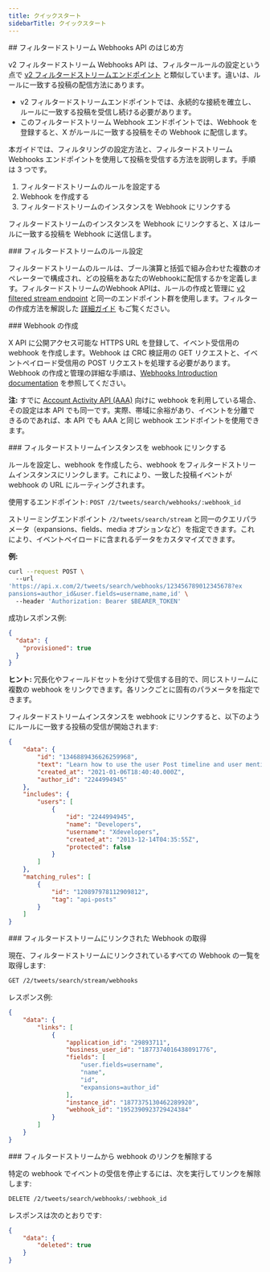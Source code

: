 ```yaml
---
title: クイックスタート
sidebarTitle: クイックスタート
---
```


<div id="getting-started-with-the-filtered-stream-webhooks-api">
  ## フィルタードストリーム Webhooks API のはじめ方
</div>

v2 フィルタードストリーム Webhooks API は、フィルタールールの設定という点で [v2 フィルタードストリームエンドポイント](/ja/x-api/posts/filtered-stream/introduction) と類似しています。違いは、ルールに一致する投稿の配信方法にあります。

- v2 フィルタードストリームエンドポイントでは、永続的な接続を確立し、ルールに一致する投稿を受信し続ける必要があります。
- このフィルタードストリーム Webhook エンドポイントでは、Webhook を登録すると、X がルールに一致する投稿をその Webhook に配信します。

本ガイドでは、フィルタリングの設定方法と、フィルタードストリーム Webhooks エンドポイントを使用して投稿を受信する方法を説明します。手順は 3 つです。

1. フィルタードストリームのルールを設定する
2. Webhook を作成する
3. フィルタードストリームのインスタンスを Webhook にリンクする

フィルタードストリームのインスタンスを Webhook にリンクすると、X はルールに一致する投稿を Webhook に送信します。

<div id="setting-up-your-filtered-stream-rules">
  ### フィルタードストリームのルール設定
</div>

フィルタードストリームのルールは、ブール演算と括弧で組み合わせた複数のオペレーターで構成され、どの投稿をあなたのWebhookに配信するかを定義します。フィルタードストリームのWebhook APIは、ルールの作成と管理に [v2 filtered stream endpoint](/ja/x-api/posts/filtered-stream/introduction) と同一のエンドポイント群を使用します。フィルターの作成方法を解説した [詳細ガイド](/ja/x-api/posts/filtered-stream/integrate/build-a-rule) もご覧ください。

<div id="creating-your-webhook">
  ### Webhook の作成
</div>

X API に公開アクセス可能な HTTPS URL を登録して、イベント受信用の webhook を作成します。Webhook は CRC 検証用の GET リクエストと、イベントペイロード受信用の POST リクエストを処理する必要があります。Webhook の作成と管理の詳細な手順は、[Webhooks Introduction documentation](/ja/x-api/webhooks/introduction) を参照してください。

**注:** すでに [Account Activity API (AAA)](/ja/x-api/account-activity/introduction) 向けに webhook を利用している場合、その設定は本 API でも同一です。実際、帯域に余裕があり、イベントを分離できるのであれば、本 API でも AAA と同じ webhook エンドポイントを使用できます。

<div id="linking-your-filtered-stream-instance-to-your-webhook">
  ### フィルタードストリームインスタンスを webhook にリンクする
</div>

ルールを設定し、webhook を作成したら、webhook をフィルタードストリームインスタンスにリンクします。これにより、一致した投稿イベントが webhook の URL にルーティングされます。

使用するエンドポイント: `POST /2/tweets/search/webhooks/:webhook_id`

ストリーミングエンドポイント `/2/tweets/search/stream` と同一のクエリパラメータ（expansions、fields、media オプションなど）を指定できます。これにより、イベントペイロードに含まれるデータをカスタマイズできます。

**例:**

```bash
curl --request POST \ 
  --url 
'https://api.x.com/2/tweets/search/webhooks/123456789012345678?ex
pansions=author_id&user.fields=username,name,id' \ 
  --header 'Authorization: Bearer $BEARER_TOKEN' 
```

成功レスポンス例:

```json
{ 
  "data": { 
    "provisioned": true 
  } 
}
```

**ヒント:** 冗長化やフィールドセットを分けて受信する目的で、同じストリームに複数の webhook をリンクできます。各リンクごとに固有のパラメータを指定できます。

フィルタードストリームインスタンスを webhook にリンクすると、以下のようにルールに一致する投稿の受信が開始されます:

```json
{
    "data": {
        "id": "1346889436626259968",
        "text": "Learn how to use the user Post timeline and user mention timeline endpoints in the X API v2 to explore Post… https://t.co/56a0vZUx7i",
        "created_at": "2021-01-06T18:40:40.000Z",
        "author_id": "2244994945"
    },
    "includes": {
        "users": [
            {
                "id": "2244994945",
                "name": "Developers",
                "username": "Xdevelopers",
                "created_at": "2013-12-14T04:35:55Z",
                "protected": false
            }
        ]
    },
    "matching_rules": [
        {
            "id": "120897978112909812",
            "tag": "api-posts"
        }
    ]
}
```

<div id="retrieving-webhooks-linked-to-filtered-stream">
  ### フィルタードストリームにリンクされた Webhook の取得
</div>

現在、フィルタードストリームにリンクされているすべての Webhook の一覧を取得します:

```bash
GET /2/tweets/search/stream/webhooks 
```

レスポンス例:

```json
{
    "data": {
        "links": [
            {
                "application_id": "29893711",
                "business_user_id": "1877374016438091776",
                "fields": [
                    "user.fields=username",
                    "name",
                    "id",
                    "expansions=author_id"
                ],
                "instance_id": "1877375130462289920",
                "webhook_id": "1952390923729424384"
            }
        ]
    }
}
```

<div id="unlinking-your-webhook-from-filtered-stream">
  ### フィルタードストリームから webhook のリンクを解除する
</div>

特定の webhook でイベントの受信を停止するには、次を実行してリンクを解除します:

```bash
DELETE /2/tweets/search/webhooks/:webhook_id
```

レスポンスは次のとおりです:

```json
{
    "data": {
        "deleted": true
    }
}
```